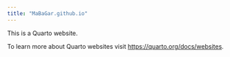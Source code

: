 ```yaml
---
title: "MaBaGar.github.io"
---
```


This is a Quarto website.

To learn more about Quarto websites visit <https://quarto.org/docs/websites>.
